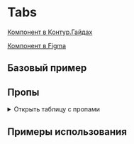 
<Meta of={TabsStories} />

# Tabs

[Компонент в Контур.Гайдах](https://guides.kontur.ru/components/navigation/tabs/)

[Компонент в Figma](https://www.figma.com/file/87ScqxPzJpF9DcVBNYWOjM/%E2%9A%A1-Kontur-UI-Modern-Layout?node-id=281%3A17620)

<Description />

## Базовый пример

<Primary />

## Пропы

<details>
  <summary>Открыть таблицу с пропами</summary>
  <ArgTypes />
</details>

## Примеры использования

<Stories title="" includePrimary={false} />
